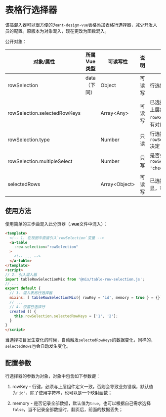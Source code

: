 
<Meta title="框架|混入器（Mixin）/表格行选择器" />

# 表格行选择器

该插混入器可以很方便的为`ant-design-vue`表格添加表格行选择器，减少开发人员的配置。原版本为对象混入，现在更改为函数混入。

公开对象：

| 对象/属性                    | 所属Vue类型  | 可读写性      | 说明   | 说明                                                         |
| ---------------------------- | ------------ | ------------- | ------ | ------------------------------------------------------------ |
| rowSelection                   | data（下同） | Object        | 可读写 | 行选择器                                                     |
| rowSelection.selectedRowKeys |              | Array<Any\>    | 可读写 | 已选择行的键集，键的指向由上层组件`table`或者`list`的`rowKey`所决定，行选择器中也有对应配置。 |
| rowSelection.type            |              | Number        | 只读   | 行选择的模式，由`rowSelection.multipleSelect`决定                                               |
| rowSelection.multipleSelect  |              | Number        | 只写 | 是否多选，如果为`true`，则`rowSelection.type === 'checkbox'`，反之为`'radio'`                                                        |
| selectedRows                 |              | Array<Object\> | 可读写 | 已选择数据，此数据无法做回显，可由上层组件赋值。             |


## 使用方法

使用简单的三步曲混入此分页器（**.vue**文件中混入）：

```html
<template>
  <!-- 1. 在视图中直接引入`rowSelection`变量 -->
  <a-table
    :row-selection="rowSelection"
  >
    <!-- ... -->
  </a-table>
</template>
<script>
// 2. 引入混入器
import tableRowSelectionMix from '@mix/table-row-selection.js';
// ...
export default {
  // 3. 混入表格行选择器
  mixins: [ tableRowSelectionMix({ rowKey = 'id', memory = true } = {}) ],
  // ...
  // 4. 设置已选择行
  created () {
    this.rowSelection.selectedRowKeys = ['1', '2'];
  }
}
</script>
```

当选择项目发生变化的时候，自动触发`selectedRowKeys`的数据变化，同样的，`selectedRows`也会自动发生变化。

## 配置参数

行选择器的参数为对象，对象中包含如下参数键：

1. rowKey - 行键，必须与上层组件定义一致，否则会导致业务错误，默认值为`'id'`，除了使用字符串，也可以是一个映射函数；

2. memory - 是否记录全部数据，默认值为`true`，也可以根据自己需求选择`false`，当不记录全部数据时，翻页后，前面的数据丢失；
